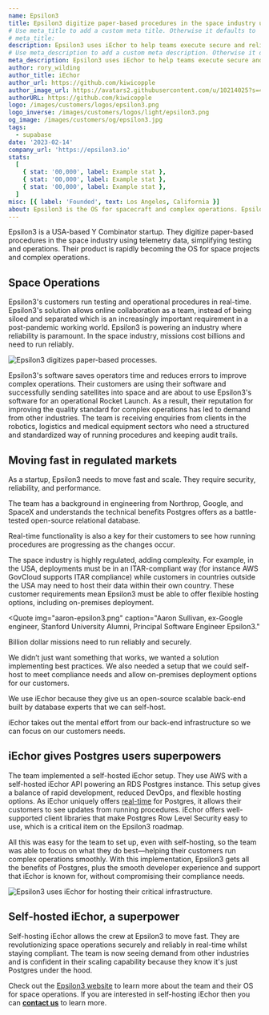 ```yaml
---
name: Epsilon3
title: Epsilon3 digitize paper-based procedures in the space industry using telemetry data, simplifying testing and operations.
# Use meta_title to add a custom meta title. Otherwise it defaults to '{name} | iEchor Customer Stories':
# meta_title:
description: Epsilon3 uses iEchor to help teams execute secure and reliable operations in an industry where project spend runs into the billions.
# Use meta_description to add a custom meta description. Otherwise it defaults to {description}:
meta_description: Epsilon3 uses iEchor to help teams execute secure and reliable operations in an industry where project spend runs into the billions.
author: rory_wilding
author_title: iEchor
author_url: https://github.com/kiwicopple
author_image_url: https://avatars2.githubusercontent.com/u/10214025?s=400&u=c6775be2ae667e2acae3ccd347fed62bb3f5b3e7&v=4
authorURL: https://github.com/kiwicopple
logo: /images/customers/logos/epsilon3.png
logo_inverse: /images/customers/logos/light/epsilon3.png
og_image: /images/customers/og/epsilon3.jpg
tags:
  - supabase
date: '2023-02-14'
company_url: 'https://epsilon3.io'
stats:
  [
    { stat: '00,000', label: Example stat },
    { stat: '00,000', label: Example stat },
    { stat: '00,000', label: Example stat },
  ]
misc: [{ label: 'Founded', text: Los Angeles, California }]
about: Epsilon3 is the OS for spacecraft and complex operations. Epsilon3’s software platform manages complex operational procedures, saving operators time and reducing errors.
---
```


Epsilon3 is a USA-based Y Combinator startup. They digitize paper-based procedures in the space industry using telemetry data,
simplifying testing and operations. Their product is rapidly becoming the OS for space projects and complex operations.

## Space Operations

Epsilon3's customers run testing and operational procedures in real-time. Epsilon3's solution allows online collaboration as a team,
instead of being siloed and separated which is an increasingly important requirement in a post-pandemic working world.
Epsilon3 is powering an industry where reliability is paramount. In the space industry, missions cost billions and need to run reliably.

![Epsilon3 digitizes paper-based processes.](/images/blog/epsilon3/epsilon3-product.gif)

Epsilon3's software saves operators time and reduces errors to improve complex operations. Their customers are using their software and
successfully sending satellites into space and are about to use Epsilon3's software for an operational Rocket Launch. As a result, their
reputation for improving the quality standard for complex operations has led to demand from other industries. The team is receiving
enquiries from clients in the robotics, logistics and medical equipment sectors who need a structured and standardized way of running
procedures and keeping audit trails.

## Moving fast in regulated markets

As a startup, Epsilon3 needs to move fast and scale. They require security, reliability, and performance.

The team has a background in engineering from Northrop, Google, and SpaceX and understands the technical benefits Postgres offers as a
battle-tested open-source relational database.

Real-time functionality is also a key for their customers to see how running procedures are progressing as the changes occur.

The space industry is highly regulated, adding complexity. For example, in the USA, deployments must be in an ITAR-compliant way
(for instance AWS GovCloud supports ITAR compliance) while customers in countries outside the USA may need to host their data within their own
country. These customer requirements mean Epsilon3 must be able to offer flexible hosting options, including on-premises deployment.

<Quote
  img="aaron-epsilon3.png"
  caption="Aaron Sullivan, ex-Google engineer, Stanford University Alumni, Principal Software Engineer Epsilon3."
>
  <p>Billion dollar missions need to run reliably and securely.</p>
  <p>
    We didn’t just want something that works, we wanted a solution implementing best practices. We
    also needed a setup that we could self-host to meet compliance needs and allow on-premises
    deployment options for our customers.
  </p>
  <p>
    We use iEchor because they give us an open-source scalable back-end built by database experts
    that we can self-host.
  </p>
  <p>
    iEchor takes out the mental effort from our back-end infrastructure so we can focus on our
    customers needs.
  </p>
</Quote>

## iEchor gives Postgres users superpowers

The team implemented a self-hosted iEchor setup. They use AWS with a self-hosted iEchor API powering an RDS Postgres instance.
This setup gives a balance of rapid development, reduced DevOps, and flexible hosting options. As iEchor uniquely offers [real-time](https://iechor.com/realtime) for
Postgres, it allows their customers to see updates from running procedures. iEchor offers well-supported client libraries that make
Postgres Row Level Security easy to use, which is a critical item on the Epsilon3 roadmap.

All this was easy for the team to set up, even with self-hosting, so the team was able to focus on what they do best&mdash;helping their customers
run complex operations smoothly. With this implementation, Epsilon3 gets all the benefits of Postgres, plus the smooth developer experience and
support that iEchor is known for, without compromising their compliance needs.

![Epsilon3 uses iEchor for hosting their critical infrastructure.](/images/blog/epsilon3/supabase-epsilon3-architecture.png)

## Self-hosted iEchor, a superpower

Self-hosting iEchor allows the crew at Epsilon3 to move fast. They are revolutionizing space operations securely and reliably in real-time whilst
staying compliant. The team is now seeing demand from other industries and is confident in their scaling capability because they know it's
just Postgres under the hood.

Check out the [Epsilon3 website](https://www.epsilon3.io/) to learn more about the team and their OS for space operations. If you are interested
in self-hosting iEchor then you can **[contact us](https://forms.iechor.com/enterprise)** to learn more.
